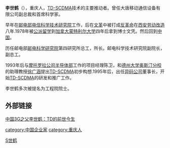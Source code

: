 '''李世鹤'''（{{bd|1941年}}），重庆人，[[TD-SCDMA|TD-SCDMA]]技术的主要推动者。曾任大唐移动通信设备有限公司副总裁和首席科学家。

早年在[[邮电部电信科学技术研究院|邮电部电信科学技术研究院]]工作，后在[[文革|文革]]中被打成[[反革命|反革命]]在[[西安|西安]][[劳动改造|劳动改造]]八年.1978年被[[公派留学|公派留学]]到[[加拿大|加拿大]][[蒙特利尔大学|蒙特利尔大学]]四年后拿到博士文凭。然后回到[[中国|中国]]。

历任邮电部[[邮电科学研究院|邮电科学研究院]]第四研究所总工，所长。邮电科学技术研究院副院长，副总工。

1993年后与[[摩托罗拉公司半导体部|摩托罗拉公司半导体部]]工作的项目经理陈卫，和[[德州大学奥斯汀分校|德州大学奥斯汀分校]]的助理教授[[徐广涵|徐广涵]]提出[[TD-SCDMA|TD-SCDMA]]初步构想.1995年后，出任[[异码公司|异码公司]]董事长，开始[[TD-SCDMA|TD-SCDMA]]的研发和推广工作。

李世鹤多次被提名为工程院院士。

==外部链接==
[https://web.archive.org/web/20070928094343/http://www.3gcn.org/content/view/13106/67/ 中国3G之父李世鹤：TD的前世今生]

[[category:中国企业家|category:中国企业家]]
[[category:重庆人|category:重庆人]]
[[Category:李姓|S世鹤]]